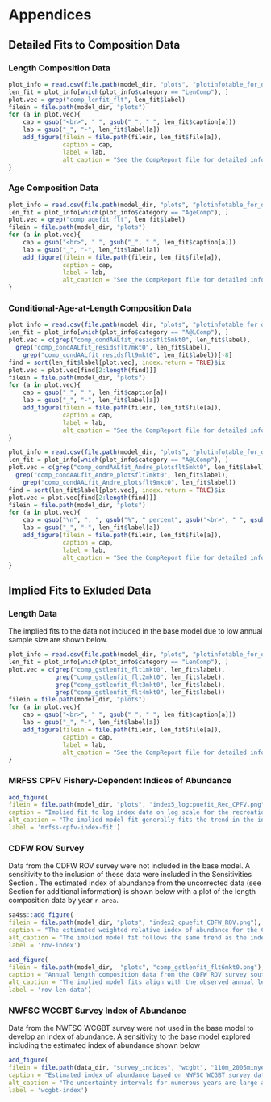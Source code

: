 # Appendices 

## Detailed Fits to Composition Data {#detailed-fit-comps}

### Length Composition Data {#length-data}

```r
plot_info = read.csv(file.path(model_dir, "plots", "plotinfotable_for_doc.csv"))
len_fit = plot_info[which(plot_info$category == "LenComp"), ]
plot.vec = grep("comp_lenfit_flt", len_fit$label)
filein = file.path(model_dir, "plots")
for (a in plot.vec){
	cap = gsub("<br>", " ", gsub("_", " ", len_fit$caption[a]))
	lab = gsub("_", "-", len_fit$label[a])
	add_figure(filein = file.path(filein, len_fit$file[a]), 
			   caption = cap, 
			   label = lab,
			   alt_caption = "See the CompReport file for detailed information on the composition data and the model fits.")
}
```

\newpage

### Age Composition Data {#age-data}


```r
plot_info = read.csv(file.path(model_dir, "plots", "plotinfotable_for_doc.csv"))
len_fit = plot_info[which(plot_info$category == "AgeComp"), ]
plot.vec = grep("comp_agefit_flt", len_fit$label)
filein = file.path(model_dir, "plots")
for (a in plot.vec){
	cap = gsub("<br>", " ", gsub("_", " ", len_fit$caption[a]))
	lab = gsub("_", "-", len_fit$label[a])
	add_figure(filein = file.path(filein, len_fit$file[a]), 
			   caption = cap, 
			   label = lab, 
			   alt_caption = "See the CompReport file for detailed information on the composition data and the model fits.")
}
```

\newpage



### Conditional-Age-at-Length Composition Data {#caal-data}


```r
plot_info = read.csv(file.path(model_dir, "plots", "plotinfotable_for_doc.csv"))
len_fit = plot_info[which(plot_info$category == "A@LComp"), ]
plot.vec = c(grep("comp_condAALfit_residsflt5mkt0", len_fit$label),
  grep("comp_condAALfit_residsflt7mkt0", len_fit$label),
	grep("comp_condAALfit_residsflt9mkt0", len_fit$label))[-8]
find = sort(len_fit$label[plot.vec], index.return = TRUE)$ix
plot.vec = plot.vec[find[2:length(find)]]
filein = file.path(model_dir, "plots")
for (a in plot.vec){
	cap = gsub("_", " ", len_fit$caption[a])
	lab = gsub("_", "-", len_fit$label[a])
	add_figure(filein = file.path(filein, len_fit$file[a]), 
			   caption = cap, 
			   label = lab, 
			   alt_caption = "See the CompReport file for detailed information on the composition data and the model fits.")
}
```


```r
plot_info = read.csv(file.path(model_dir, "plots", "plotinfotable_for_doc.csv"))
len_fit = plot_info[which(plot_info$category == "A@LComp"), ]
plot.vec = c(grep("comp_condAALfit_Andre_plotsflt5mkt0", len_fit$label),
  grep("comp_condAALfit_Andre_plotsflt7mkt0", len_fit$label),
	grep("comp_condAALfit_Andre_plotsflt9mkt0", len_fit$label))
find = sort(len_fit$label[plot.vec], index.return = TRUE)$ix
plot.vec = plot.vec[find[2:length(find)]]
filein = file.path(model_dir, "plots")
for (a in plot.vec){
	cap = gsub("\n", ". ", gsub("%", " percent", gsub("<br>", " ", gsub("_", " ", len_fit$caption[a]))))
	lab = gsub("_", "-", len_fit$label[a])
	add_figure(filein = file.path(filein, len_fit$file[a]), 
			   caption = cap, 
			   label = lab, 
			   alt_caption = "See the CompReport file for detailed information on the composition data and the model fits.")
}

```

\pagebreak

## Implied Fits to Exluded Data {#excluded-data}

### Length Data 

The implied fits to the data not included in the base model due to low annual sample size are shown below.  

```r
plot_info = read.csv(file.path(model_dir, "plots", "plotinfotable_for_doc.csv"))
len_fit = plot_info[which(plot_info$category == "LenComp"), ]
plot.vec = c(grep("comp_gstlenfit_flt1mkt0", len_fit$label),
             grep("comp_gstlenfit_flt2mkt0", len_fit$label),
             grep("comp_gstlenfit_flt3mkt0", len_fit$label),
             grep("comp_gstlenfit_flt4mkt0", len_fit$label))
filein = file.path(model_dir, "plots")
for (a in plot.vec){
	cap = gsub("<br>", " ", gsub("_", " ", len_fit$caption[a]))
	lab = gsub("_", "-", len_fit$label[a])
	add_figure(filein = file.path(filein, len_fit$file[a]), 
			   caption = cap, 
			   label = lab,
			   alt_caption = "See the CompReport file for detailed information on the composition data and the model fits.")
}
``` 

\pagebreak


### MRFSS CPFV Fishery-Dependent Indices of Abundance

```r
add_figure(
filein = file.path(model_dir, "plots", "index5_logcpuefit_Rec_CPFV.png"), 
caption = "Implied fit to log index data on log scale for the recreational (MRFSS) CPFV index of abundance. Lines indicate 95 percent uncertainty interval around index values based on the model assumption of lognormal error. Thicker lines (if present) indicate input uncertainty before addition of estimated additional uncertainty parameter.",
alt_caption = "The implied model fit generally fits the trend in the index but the 1983 1988 and 1994 index points appear to be outliers with each year estimated well above the surrounding years. These years are well above the implied model fit.",
label = 'mrfss-cpfv-index-fit')
```

\pagebreak

### CDFW ROV Survey

Data from the CDFW ROV survey were not included in the base model. A sensitivity to the inclusion of these data were included in the Sensitivities Section \ref{sensitivities}. The estimated index of abundance from the uncorrected data (see Section \ref{cdfw-rov-not-included} for additional information) is shown below with a plot of the length composition data by year `r area`. 


```r
sa4ss::add_figure(
filein = file.path(model_dir, "plots", "index2_cpuefit_CDFW_ROV.png"), 
caption = "The estimated weighted relative index of abundance for the CDFW ROV survy and the implied fit to the index from the model.",
alt_caption = "The implied model fit follows the same trend as the index with the implied fit falling within the uncertainty interval for all years.",
label = 'rov-index')
```

\newpage


```r
add_figure(
filein = file.path(model_dir,  "plots", "comp_gstlenfit_flt6mkt0.png"), 
caption = "Annual length composition data from the CDFW ROV survey south of Point Conception and the implied model fit given a fixed selectivity curve.",
alt_caption = "The implied model fits align with the observed annual length distributions.",
label = 'rov-len-data')
```

\pagebreak

### NWFSC WCGBT Survey Index of Abundance

Data from the NWFSC WCGBT survey were not used in the base model to develop an index of abundance. A sensitivity to the base model explored including the estimated index of abundance shown below 

```r
add_figure(
filein = file.path(data_dir, "survey_indices", "wcgbt", "110m_2005minyear", "copper_rockfish", "wcgbts",  "delta_lognormal_mix", "index", "index.png"), 
caption = "Estimated index of abundance based on NWFSC WCGBT survey data starting in 2005 and limiting to observations between 55-110 m where CA is the area south of Point Conception and coastwide is all data within California.",
alt_caption = "The uncertainty intervals for numerous years are large and there is no clear trend in the index likely due to limited observations",
label = 'wcgbt-index')
```

\pagebreak
